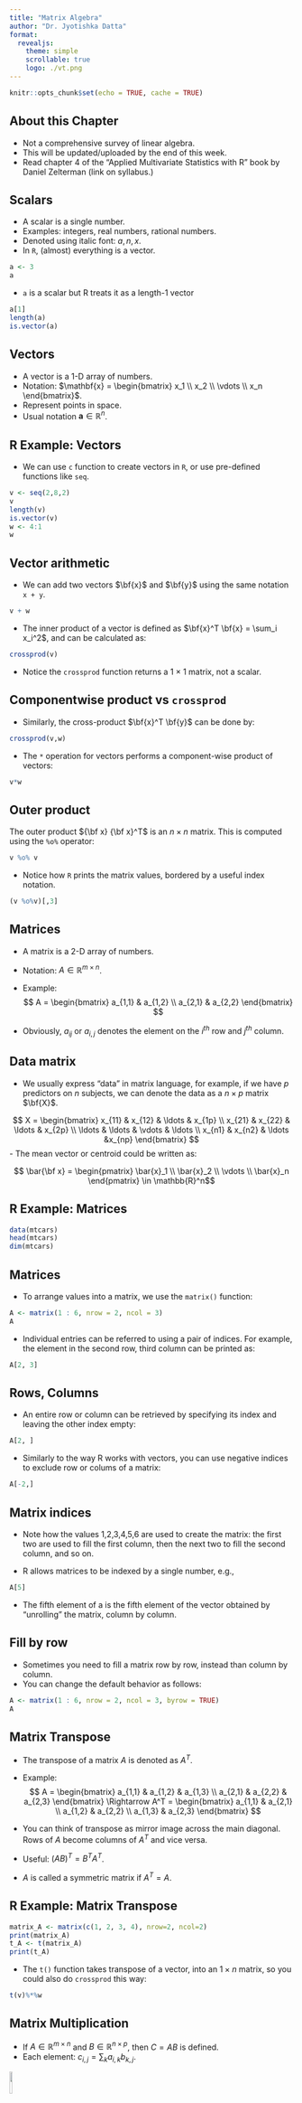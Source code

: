 ```yaml
---
title: "Matrix Algebra"
author: "Dr. Jyotishka Datta"
format:
  revealjs: 
    theme: simple
    scrollable: true
    logo: ./vt.png
---
```

  
```r
knitr::opts_chunk$set(echo = TRUE, cache = TRUE)
```


## About this Chapter
- Not a comprehensive survey of linear algebra.
- This will be updated/uploaded by the end of this week. 
- Read chapter 4 of the "Applied Multivariate Statistics with R" book by Daniel Zelterman (link on syllabus.)


## Scalars
- A scalar is a single number.
- Examples: integers, real numbers, rational numbers.
- Denoted using italic font: $a, n, x$.
- In `R`, (almost) everything is a vector.

```r
a <- 3 
a
```

- `a` is a scalar but R treats it as a length-1 vector

```r
a[1]
length(a)
is.vector(a)
```

## Vectors
- A vector is a 1-D array of numbers.
- Notation: $\mathbf{x} = \begin{bmatrix} x_1 \\ x_2 \\ \vdots \\ x_n \end{bmatrix}$.
- Represent points in space. 
- Usual notation $\mathbf{a} \in \mathbb{R}^n$.

## R Example: Vectors

-  We can use `c` function to create vectors in `R`, or use pre-defined functions like `seq`. 

```r
v <- seq(2,8,2)
v
length(v)
is.vector(v)
w <- 4:1
w
```


## Vector arithmetic 

- We can add two vectors $\bf{x}$ and $\bf{y}$ using the same notation `x + y`.
 
```r
v + w
```
-  The inner product of a vector is defined as $\bf{x}^T \bf{x} = \sum_i x_i^2$, and can be calculated as: 

```r
crossprod(v)
```
-  Notice the `crossprod` function returns a 1 × 1 matrix, not a scalar.


## Componentwise product vs `crossprod`

-  Similarly, the cross-product $\bf{x}^T \bf{y}$ can be done by:

```r
crossprod(v,w)
```

-  The `*` operation for vectors performs a component-wise product of vectors:

```r
v*w
```


## Outer product 

The outer product ${\bf x} {\bf x}^T$ is an $n \times n$ matrix. This is computed using the `%o%` operator:

```r
v %o% v
```

- Notice how `R` prints the matrix values, bordered by a useful index notation.

```r
(v %o%v)[,3]
```


## Matrices

- A matrix is a 2-D array of numbers.
- Notation: $A \in \mathbb{R}^{m \times n}$.
- Example:
  $$ A = \begin{bmatrix} a_{1,1} & a_{1,2} \\ a_{2,1} & a_{2,2} \end{bmatrix} $$
  
-  Obviously, $a_{ij}$ or $a_{i,j}$ denotes the element on the $i^{th}$ row and $j^{th}$ column.

## Data matrix   

- We usually express "data" in matrix language, for example, if we have $p$ predictors on $n$ subjects, we can denote the data as a $n \times p$ matrix $\bf{X}$.

$$
X = \begin{bmatrix} x_{11} & x_{12} & \ldots & x_{1p} \\
x_{21} & x_{22} & \ldots & x_{2p} \\
\ldots & \ldots & \vdots & \ldots \\
x_{n1} & x_{n2} & \ldots &x_{np} 
\end{bmatrix}
$$
- The mean vector or centroid could be written as:

$$ \bar{\bf x} = \begin{pmatrix} \bar{x}_1 \\ \bar{x}_2 \\ \vdots \\ \bar{x}_n \end{pmatrix} \in \mathbb{R}^n$$

## R Example: Matrices


```r
data(mtcars)
head(mtcars)
dim(mtcars)
```

## Matrices  

- To arrange values into a matrix, we use the `matrix()` function:

```r
A <- matrix(1 : 6, nrow = 2, ncol = 3)
A
```

- Individual entries can be referred to using a pair of indices. For example, the element in the second row, third column can be printed as:

```r
A[2, 3]
```

## Rows, Columns 
-  An entire row or column can be retrieved by specifying its index and leaving the other index empty:

```r
A[2, ]
```
-  Similarly to the way R works with vectors, you can use negative indices to exclude row or colums of a matrix:

```r
A[-2,]
```

## Matrix indices 

- Note how the values 1,2,3,4,5,6 are used to create the matrix: the first two are used to fill the first column, then the next two to fill the second column, and so on.

- R allows matrices to be indexed by a single number, e.g.,

```r
A[5]
```
- The fifth element of a is the fifth element of the vector obtained by "unrolling" the matrix, column by column. 

## Fill by row 

-  Sometimes you need to fill a matrix row by row, instead than column by column. 
-  You can change the default behavior as follows:

```R
A <- matrix(1 : 6, nrow = 2, ncol = 3, byrow = TRUE)
A
```

## Matrix Transpose {.smaller}

- The transpose of a matrix $A$ is denoted as $A^T$.
- Example:
  $$ A = \begin{bmatrix} a_{1,1} & a_{1,2} & a_{1,3} \\ a_{2,1} & a_{2,2} & a_{2,3} \end{bmatrix} \Rightarrow  A^T = \begin{bmatrix} a_{1,1} & a_{2,1} \\ a_{1,2} & a_{2,2} \\ a_{1,3} & a_{2,3} \end{bmatrix} $$

-  You can think of transpose as mirror image across the main diagonal. Rows of $A$ become columns of $A^T$ and vice versa. 

-  Useful: $(A B)^T = B^T A^T$. 

-  $A$ is called a symmetric matrix if $A^T = A$. 

## R Example: Matrix Transpose

```r
matrix_A <- matrix(c(1, 2, 3, 4), nrow=2, ncol=2)
print(matrix_A)
t_A <- t(matrix_A)
print(t_A)
```

-  The `t()` function takes transpose of a vector, into an $1 \times n$ matrix, so you could also do `crossprod` this way:

```r
t(v)%*%w
```


## Matrix Multiplication

- If $A \in \mathbb{R}^{m \times n}$ and $B \in \mathbb{R}^{n \times p}$, then $C = AB$ is defined.
- Each element: $c_{i,j} = \sum_{k} a_{i,k} b_{k,j}$.


![](matrixmultiplication.png){width="10%"}


## R Example: Matrix Multiplication

- Matrix multiplication in R is performed by the operator %*%. For example,

```r
A <- matrix(c(1, 2, 3, 4), nrow=2)
B <- matrix(c(2, 0, 1, 2), nrow=2)
C <- A %*% B
print(C)
```

## Multiplication  

- Matrices must conform, i.e. multiplication must make sense !

```r
A <- matrix(c(1, 2, 0, 1), 2)
B <- matrix(c(1, 3, 3, 1, 4, 5), nr = 2)
A
B
```

```r
A %*% B

```


## Multiplication  

-  $A$ is a $2 \times 2$ matrix and $B$ is a $2 \times 3$ matrix, so $AB$ can be computed but not $BA$!

```r
B %*% A
dim(A)
dim(B)
```

## Multiplication 

-  With $A$ and $B$ defined as above the matrix product $BA$ in not defined, but the product $B^T A$ is ($B^T$ denotes the transpose of $B$). 
- The transpose of a matrix can be obtained with the function `t()`.
```r
t(B) %*% A
```

## Crossprod

-  A much more efficient way of computing the same matrix product is via the function `crossprod()`.
```r
all.equal(crossprod(B, A), t(B) %*% A)
```
- A similar function, tcrossprod(), computes the matrix product $AB^T$ whenever the product is well defined.

## Exercise (Try at home)  

- Consider the matrix
```r
X <- cbind(1, seq(-1, 1, length = 11))
X
```
- Use crossprod() and tcrossprod() to find $X^T X$ and $X X^T$. 
- Note the dimensions of the resulting matrices.


## Identity Matrix

- The identity matrix $I_n$ satisfies $I_n x = x$ for any $x$.
- Example:
  $$ I_3 = \begin{bmatrix} 1 & 0 & 0 \\ 0 & 1 & 0 \\ 0 & 0 & 1 \end{bmatrix} $$
```r
I3 <- diag(3)
print(I3)
```




## Special matrices 

-  *Triangular* Upper triangular when $A_{ij} = 0$ for $i<j$, elements above diagonal are zero. Similarly, lower triangular when $A_{ij} = 0$ for $i>j$. 
-   *Diagonal and tridiagonal* Diagonal matrices have all non-diagonal entries zero ($A_{ij}=0$ for $i \ne j$) and tridiagonal matrices have $A_{ij}=0$ for $|i-j|>1$.
-   *Positive definite* $A$ symmetric with $x^{T}A x > 0$ for all $x \ne 0$
-   *Orthogonal* $A^{T}A = I$.

## The `diag` function 

:::: {.columns}

::: {.column width="50%"}

-  The `diag` function can be used to both build diagonal matrices as well as extract the diagonal elements of an existing matrix.

```r
t(matrix(1 : 16, 4, 4))
```

:::

::: {.column width="50%"}

```r
diag(t(matrix(1 : 16, 4, 4)))
```

- Put another `diag` if you want the diagnoal elements as a diagonal matrix. 

```r
diag(diag(t(matrix(1 : 16, 4, 4))))
```

:::

::::

## Diagonals

- We have seen `rbind()` and `cbind()` before. 

```r
rbind(1:4, 2:5)
```

- e.g. We can use `cbind()` to construct a 3 x 3 Hilbert matrix. The (i, j) entry is
$1/(i + j - 1).$ (canonical examples of ill-conditioned matrices, being notoriously difficult to use in numerical computation. )

```r
H3 <- 1 / cbind(1 : 3, 2 : 4, 3 : 5)
H3
```


## Diagonals and Determinants

- The determinant of a square matrix can be obtained with `det()`.

```r
det(H3)
```
- For a diagonal matrix determinant is the product of the diagonal elements. 

```r
A = diag(1:4)
A
det(A)
```


## Triangular 

-  The functions `lower.tri()` and `upper.tri()` can be used to obtain the lower and upper triangular parts of matrices. 

-  The output of the functions is a matrix of logical elements, with TRUE representing the relevant triangular elements. For example,

```r
lower.tri(H3)
```

## Triangular 

- A typical use of these functions is to set the upper or lower triangular part of a matrix to zero, thus constructing a triangular matrix.

```r
Htri <- H3
Htri[lower.tri(Htri)] <- 0
Htri
```


## Eigendecomposition

An eigenvectorof a square matrix $A$ is a nonzero vector $v$ such that multiplication by $A$ alters only the scale of $v$:

-  Eigenvector $v$: $Av = \lambda v$.

-  The scalar $\lambda$ is known as the eigenvalue corresponding to this eigenvector.

-  Eigenvectors are defined up to a scalar multiple, i.e. if $v$, $\lambda$ is a solution, $2v$, $\lambda/2$ is also a solution. (In `R`, we take unit length and mutually orthogonal eigenvectors.)

-  mutually orthogonal: $v^T v = 1, w^T w = 1, v^Tw = 0.$

## Eigendecomposition

-  Multiplication of a vector by a scalar results in changing its length by either stretching ($\lambda > 1$), shrinking ($0 < \lambda < 1$), or reversing direction by changing its signs ($\lambda > 0$).

-  The identity matrix satisfies $I x = x$, so the identity matrix has all eigenvalues as 1 and every vector $x$ is an eigenvector. 

- What are the eigenvalues of a diagonal matrix? 


## Effect of eigenvectors 

-  $A$ is a matrix with two eigenvectors $v^{(1)}$ and $v^{(2)}$ and eigenvalues $\lambda_1$ and $\lambda_2$. The figure shows multiplying an unit circle ${\bf u}$ with the matrix $A$. 

![](eigenvector.png){width="60%"}


## Characteristic polynomial 

-  How do we find them? The characteristic polynomial is a polynomial in $\lambda$ and the roots of the equation $p(\lambda) = 0$ determine the eigenvalues.^[In practice, `R` uses a different algorithm to find eigenvalues. ]

$$
p(\lambda) = \text{Det}(A - \lambda I)
$$

-  An $n \times n$ matrix will have $n$ roots: could be real, or complex. 
-  Fortunately, we will mostly look at real symmetric matrices that will only admit real roots (and real eigenvectors.)

## Eigen-decomposition

-  Suppose that a matrix $\mathbf{A}$ has $n$ linearly independent eigenvectors $\{\mathbf{v}^{(1)}, \ldots, \mathbf{v}^{(n)}\}$ with corresponding eigenvalues 
$\{\lambda_1, \ldots, \lambda_n\}$. 

-  We may concatenate all the eigenvectors to 
form a matrix $\mathbf{V}$ with one eigenvector per column: 
$\mathbf{V} = [\mathbf{v}^{(1)}, \ldots, \mathbf{v}^{(n)}]$. 

-  Likewise, we can concatenate the eigenvalues to form a vector $\boldsymbol{\lambda} = [\lambda_1, 
\ldots, \lambda_n]^\top$. 


## Eigendecomposition

- The eigen-decomposition of a "diagonalizable" $\mathbf{A}$ is then given by

$$
\mathbf{A} = \mathbf{V} \, \mathrm{diag}(\boldsymbol{\lambda}) \, \mathbf{V}^{-1}.
$$

-  We often want to decompose matrices into their eigenvalues and eigenvectors. Doing so can helpus analyze certain properties of the matrix.

- Not every matrix can be decomposed into eigenvalues and eigenvectors. 

## Real, symmetric matrices 

-  Every real symmetric matrix has a real, orthogonal
eigendecomposition:

$$
A = Q \Lambda Q^T
$$


## R Example: Eigendecomposition

```r
A <- matrix(c(3, 1, 1, 3), nrow=2)
eigen_A <- eigen(A)
print(eigen_A)

B <- matrix(c(0, 1, -1, 0), nrow=2)
eigen_B <- eigen(B)
print(eigen_B)
```


## Positive definite matrix

-  A square matrix A is said to be positive definite if for every non-zero vector $x$ we have:

$$
x^T A x > 0
$$

and non-negative definite if $x^T A x \ge 0$.

-  Useful property of positive definite matrices is all of their eigenvalues are real and non-negative.

-  An example of p.d. matrix (or at least n.n.d) is the dispersion matrix or variance covariance matrix.

## Variance-Covariance Matrix

- Measures the variance and covariance between variables.
- Notation: $S = \frac{1}{n-1} (X - \bar{X})(X - \bar{X})^T$

## R Example: Variance-Covariance Matrix

```r
data_matrix <- matrix(rnorm(20), nrow=5)
cov_matrix <- cov(data_matrix)
print(cov_matrix)

eigen(cov_matrix)$values

```


## Some useful properties: 

$$
\begin{gather}
{\rm trace}(A) = \sum_{i} a_{ii} = \sum_{i=1}^{n}{\lambda_i}., \text{ and } {\rm Det}(A) = \lambda_1 \cdots \lambda_n.
\end{gather}
$$

```r
A
prod(eigen(A)$values)
det(A)
sum(eigen(A)$values)
sum(diag(A))
```


## Singular Value Decomposition (SVD)

- Similar to eigendecomposition but more general.
- Every real matrix has an SVD: $A = UDV^T$.
- Used in dimensionality reduction, pseudoinverse computation.

## R Example: SVD

```r
svd_A <- svd(A)
print(svd_A)
```


## Trace Operator

- The trace of a square matrix is the sum of its diagonal elements.
- Notation: $\text{trace}(A) = \sum_{i} A_{i,i}$.
- Useful in matrix calculus and optimization.

```r
tr_A <- sum(diag(A))
print(tr_A)
```

- An useful property is: 

$$
{\rm trace}(AB) = {\rm trace}(BA).
$$

## Matrix inversion

- The inverse of a matrix can be found using `solve()`:

```r
Ainv <- solve(A)
Ainv
all.equal(Ainv %*% A, diag(2))
```

## Linear systems

-  Many common problems in Statistics require solving a linear system of equations:

$$
A x = b. \label{eq:ls}
$$


-  Examples: Least squares normal equations for linear regression: $(X^{T}X)\beta = X^{T}y$ 

-  or the stationary distribution of a Markov chain $\pi P = \pi$, where $\sum \pi = 1$. 


## Linear systems

- A typical linear model can be written in matrix form as: 

$$
\begin{bmatrix}
        y_1 \\ y_2 \\ ... \\ y_n
    \end{bmatrix} = 
    \begin{bmatrix}
        x_{11} & x_{12} & ... & x_{1p} \\ x_{21} & x_{22} & ... & x_{2p} \\ ... & ... & ... & ...\\ x_{n1} & x_{n2} & ... & x_{np}
    \end{bmatrix} \times \begin{bmatrix} \beta_1 \\ \beta_2 \\ \vdots \\ \beta_p \end{bmatrix}
$$

## Ordinary least squares 


- The ordinary least squares (OLS) method is used to estimate the $p\times 1$ parameter vector $\boldsymbol{\beta}$ of the linear regression model $\mathbf{Y}=\mathbf{X}\boldsymbol{\beta}$.

-  The estimator $\boldsymbol{\hat{\beta}_{\text{OLS}}}$ is defined as:

$$
\begin{equation*}
    \boldsymbol{\hat \beta}_{\text{OLS}} = \underset{\boldsymbol{\beta}\in\mathbb{R}^p}{\operatorname{argmin}} \lVert \mathbf{Y}-\mathbf{X}\boldsymbol{\beta} \rVert ^2 = \underset{\boldsymbol{\beta}\in\mathbb{R}^p}{\operatorname{argmin}}\hspace{1mm}(\mathbf{Y}-\mathbf{X}\boldsymbol{\beta})'(\mathbf{Y}-\mathbf{X}\boldsymbol{\beta})
\end{equation*}
$$
## Ordinary least squares 


-  That is, $\boldsymbol{\hat \beta}_{\text{OLS}}$ is the choice of $\boldsymbol{\beta}$ that minimizes the squared norm of the deviation (error) between the observed values contained in $\mathbf{Y}$ and the estimated values contained in $\mathbf{X}\boldsymbol{\beta}$. 

## Ordinary least squares 

-  To derive $\boldsymbol{\hat \beta}_{\text{OLS}}$, let $f=(\mathbf{Y}-\mathbf{X}\boldsymbol{\beta})'(\mathbf{Y}-\mathbf{X}\boldsymbol{\beta})$. Expanding $f$ yields:

$$
\begin{align*}
    f &= \mathbf{Y'Y}-\boldsymbol{\beta}'\mathbf{X'Y}-\mathbf{Y'X}\boldsymbol{\beta}+\boldsymbol{\beta}'\mathbf{X'X}\boldsymbol{\beta} \\
    & = \mathbf{Y'Y}-2\boldsymbol{\beta}'\mathbf{X'Y}+\boldsymbol{\beta}'\mathbf{X}'\mathbf{X}\boldsymbol{\beta}
\end{align*}
$$

## Ordinary least squares 


-  Differentiate to find the value of $\boldsymbol{\beta}$ which minimizes $f$:

$$
\begin{align*}
    &\frac{\boldsymbol{\delta} f}{\boldsymbol{\delta}\boldsymbol{\beta}} = -2\mathbf{X'Y}+2\mathbf{X'X}\boldsymbol{\beta} = \mathbf{0} \hspace{2mm}\rightarrow\hspace{2mm} \mathbf{X'X}\boldsymbol{\beta} = \mathbf{X'Y}\\
    & \rightarrow \hspace{2mm} \boldsymbol{\hat \beta}_{\text{OLS}} = (\mathbf{X'X})^{-1}\mathbf{X'Y}
\end{align*}
$$

## Ordinary least squares 


Verify that the estimator $\boldsymbol{\hat \beta}_{\text{OLS}}$ is a minimum by examining the matrix of second derivatives:

$$
\begin{align}\label{Hessian}
    \frac{\boldsymbol{\delta}^2f}{\boldsymbol{\delta\beta}^2} = 2\mathbf{X'X}
\end{align}
$$


-  For most regression problems in practice with $n > p$, the matrix $X^TX$ is positive definite, and thus it has positive eigenvalues and is nonsingular. $f$ therefore attains a minimum at $\boldsymbol{\hat \beta}_{\text{OLS}}$.

-  Note that $\mathbf{X'X}$ is a $p\times p$ matrix, $\boldsymbol{\beta}$ is a $p \times 1$ vector, and  $\mathbf{X'Y}$ is a $p \times 1$ vector. 


## System of Equations

-  A linear system of equations can have:
   -  No solution
   -  Many solutions
   -  Exactly one solution: this means multiplication by the matrix is an invertible function. 

##  Linear system

-  If the matrix $A$ is a square non-singular matrix, the usual solution to the $A x = b$ is $x = A^{-1} b$.

$$
\begin{align}
A x & = b \\
\Rightarrow A^{-1} A x & = A^{-1} b \\
\Rightarrow I_n x & = A^{-1} b \equiv x =  A^{-1} b.
\end{align}
$$


-  Directly inverting the matrix $A$ is inefficient and could be numerically inaccurate $\Rightarrow$ Gaussian elimination!

## Invertibility 

-  Matrix can’t be inverted if…
  -   More rows than columns
  -   More columns than rows
  -   Redundant rows/columns (“linearly dependent”,
“low rank”)

##  Invertibility 

-  For a square matrix, 
      -   invertibility is equivalent to 
      -   having a non-zero determinant, 
      -   full rank (meaning the rank equals the number of rows/columns), 
      -   and linearly independent columns (or rows); essentially, all these conditions imply the matrix can be inverted and vice versa. 
      
-  A square matrix with linearly dependent columns is known as singular. 

## Check for singular 

```r
A <- matrix(c(2, 4, 1, 2), nrow = 2, byrow = TRUE)

A

det(A)

qr(A)$rank  # QR decomposition gives rank

(qr(A)$rank == ncol(A))

```

      
## Check non-singular

```r
A <- matrix(c(2, 4, 1, 3), nrow = 2, byrow = TRUE)

A

det(A)

qr(A)$rank  # QR decomposition gives rank

(qr(A)$rank == ncol(A))

```


## Solve linear system 

- Inverse in R uses QR decomposition, that we might briefly talk about at the very end of this course (if time permits)! 

- For linear systems we don't need to compute inverses. We can use Gaussian Elimination. 

```r
b <- c(5, 3)
solve(A, b) # use this
Ainv %*% b # don't use this
```

## Time comparison 

- Compare execution times for the different methods of solving the Least Squares problem when the number of observations is large.

-  Let us start by making up our own random data: $n \times p$ design matrix $X$ and an $n \times 1$ response vector $y$. 
-  Take $n = 5 \times 10^5$. 

```r
set.seed(123)
n <- 5e5; p <- 20
X <- matrix(rnorm(n * p, mean = 1 : p, sd = 10), nr = n, nc = p, byrow = TRUE)
y <- rowSums(X) + rnorm(n)
```

## OLS 

- The naive approach to solve the LS problem is to compute: 
$\hat{\beta} = (X^T X)^{-1}X^T y$

```r
system.time(bHat1 <- solve(t(X) %*% X) %*% t(X) %*% y)
```

-  Not so naive: use `crossprod`.

```r
system.time(bHat2 <- solve(crossprod(X), crossprod(X, y)))
```


## Moore-Penrose Pseudoinverse

- Used when matrix inversion is not possible.
- Singular value decomposition allows calculation of the pseudo-inverse. Say $A$ admits an SVD: $A = UDV^T$.
- Defined as: $A^+ = V D^+ U^T$.
- Where $D^+$ is constructed by taking the reciprocal of the non-zero entries in $D$.
- Provides least-squares solutions to systems of equations.

## R Example: Pseudoinverse

```r
library(MASS)
pinv_A <- ginv(A)
print(pinv_A)
```

## Correlation Matrix
- Standardized measure of association between variables.
- Notation: $R = D^{-1} S D^{-1}$

## R Example: Correlation Matrix

```r
corr_matrix <- cor(data_matrix)
print(corr_matrix)
```

## Standardization (Scaling and Centering)

- Subtract mean and divide by standard deviation.

## R Example: Standardization
```r
scaled_data <- scale(data_matrix)
print(scaled_data)
```


# More advanced topics  

## Inverting a matrix using Cholesky helps

- A symmetric positive definite matrix can be factorized as: 
$$
A = L L^T
$$

```r
p = 1000; A = array(rnorm(p*p), c(p,p))
A = crossprod(A)
ptm <- proc.time(); B = solve(A); proc.time()-ptm
ptm <- proc.time(); B = chol2inv(A); proc.time()-ptm
```
